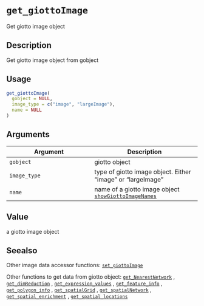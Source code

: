 # `get_giottoImage`

Get giotto image object


## Description

Get giotto image object from gobject


## Usage

```r
get_giottoImage(
  gobject = NULL,
  image_type = c("image", "largeImage"),
  name = NULL
)
```


## Arguments

Argument      |Description
------------- |----------------
`gobject`     |     giotto object
`image_type`     |     type of giotto image object. Either "image" or "largeImage"
`name`     |     name of a giotto image object [`showGiottoImageNames`](#showgiottoimagenames)


## Value

a giotto image object


## Seealso

Other image data accessor functions:
 [`set_giottoImage`](#setgiottoimage) 
 
 Other functions to get data from giotto object:
 [`get_NearestNetwork`](#getnearestnetwork) ,
 [`get_dimReduction`](#getdimreduction) ,
 [`get_expression_values`](#getexpressionvalues) ,
 [`get_feature_info`](#getfeatureinfo) ,
 [`get_polygon_info`](#getpolygoninfo) ,
 [`get_spatialGrid`](#getspatialgrid) ,
 [`get_spatialNetwork`](#getspatialnetwork) ,
 [`get_spatial_enrichment`](#getspatialenrichment) ,
 [`get_spatial_locations`](#getspatiallocations)


